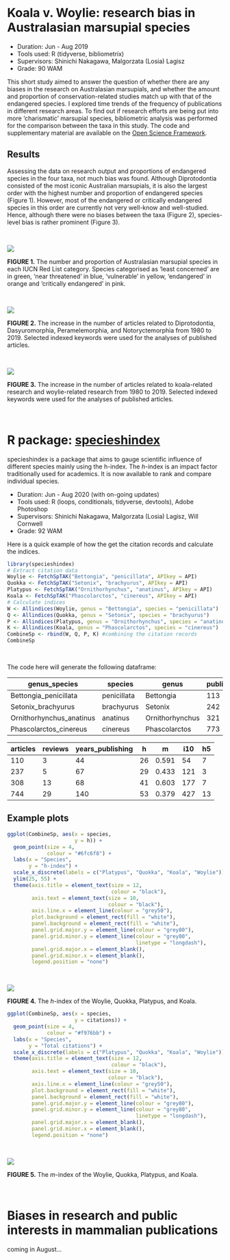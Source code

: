 <link rel="stylesheet" href="styles.css" type="text/css">
<link rel="stylesheet" href="css/social-circles.min.css">

<br />

# Koala v. Woylie: research bias in Australasian marsupial species

- Duration: Jun - Aug 2019
- Tools used: R (tidyverse, bibliometrix)
- Supervisors: Shinichi Nakagawa, Malgorzata (Losia) Lagisz
- Grade: 90 WAM

This short study aimed to answer the question of whether there are any biases in the research on Australasian marsupials, and whether the amount and proportion of conservation-related studies match up with that of the endangered species. I explored time trends of the frequency of publications in different research areas. To find out if research efforts are being put into more ‘charismatic’ marsupial species, bibliometric analysis was performed for the comparison between the taxa in this study. The code and supplementary material are available on the [Open Science Framework](https://osf.io/f569v/).

## Results

Assessing the data on research output and proportions of endangered species in the four taxa, not much bias was found. Although Diprotodontia consisted of the most iconic Australian marsupials, it is also the largest order with the highest number and proportion of endangered species (Figure 1). However, most of the endangered or critically endangered species in this order are currently not very well-know and well-studied. Hence, although there were no biases between the taxa (Figure 2), species-level bias is rather prominent (Figure 3).

<br />
  
<img src = "https://user-images.githubusercontent.com/51732676/109382708-4fdcd700-7936-11eb-9d14-9092b6528040.png" />

**FIGURE 1.** The number and proportion of Australasian marsupial species in each IUCN Red List category. Species categorised as ‘least concerned’ are in green, ‘near threatened’ in blue, ‘vulnerable’ in yellow, ‘endangered’ in orange and ‘critically endangered’ in pink.

<br />

<img src = "https://user-images.githubusercontent.com/51732676/109382769-c548a780-7936-11eb-99da-82504b55fc7d.png" />

**FIGURE 2.** The increase in the number of articles related to Diprotodontia, Dasyuromorphia, Peramelemorphia, and Notoryctemorphia from 1980 to 2019. Selected indexed keywords were used for the analyses of published articles.

<br />

<img src = "https://user-images.githubusercontent.com/51732676/109383959-f1b3f200-793d-11eb-93ff-8ab5c0b46ce7.png" />

**FIGURE 3.** The increase in the number of articles related to koala-related research and woylie-related research from 1980 to 2019. Selected indexed keywords were used for the analyses of published articles.

<br />

# R package: [specieshindex](https://github.com/jessicatytam/specieshindex)

specieshindex is a package that aims to gauge scientific influence of different species mainly using the h-index. The *h*-index is an impact factor traditionally used for academics. It is now available to rank and compare individual species.

-	Duration: Jun - Aug 2020 (with on-going updates)
-	Tools used: R (loops, conditionals, tidyverse, devtools), Adobe Photoshop
-	Supervisors: Shinichi Nakagawa, Malgorzata (Losia) Lagisz, Will Cornwell
- Grade: 92 WAM

Here is a quick example of how the get the citation records and calculate the indices.

```r
library(specieshindex)
# Extract citation data
Woylie <- FetchSpTAK("Bettongia", "penicillata", APIkey = API)
Quokka <- FetchSpTAK("Setonix", "brachyurus", APIkey = API)
Platypus <- FetchSpTAK("Ornithorhynchus", "anatinus", APIkey = API)
Koala <- FetchSpTAK("Phascolarctos", "cinereus", APIkey = API)
# Calculate indices
W <- Allindices(Woylie, genus = "Bettongia", species = "penicillata")
Q <- Allindices(Quokka, genus = "Setonix", species = "brachyurus")
P <- Allindices(Platypus, genus = "Ornithorhynchus", species = "anatinus")
K <- Allindices(Koala, genus = "Phascolarctos", species = "cinereus")
CombineSp <- rbind(W, Q, P, K) #combining the citation records
CombineSp
```
<br />

The code here will generate the following dataframe:

genus_species | species | genus | publications | citations | journals
--- | --- | --- | --- | --- | --- 
Bettongia_penicillata | penicillata | Bettongia | 113 | 1903 | 55
Setonix_brachyurus | brachyurus | Setonix | 242 | 3427 | 107
Ornithorhynchus_anatinus | anatinus | Ornithorhynchus | 321 | 6365 | 153
Phascolarctos_cinereus | cinereus | Phascolarctos | 773 | 14291 | 227

articles | reviews | years_publishing | h | m | i10 | h5
--- | --- | --- | --- | --- | --- | ---
110 | 3 | 44 |26 | 0.591 | 54 | 7
237 | 5 | 67 |29 | 0.433 | 121 | 3
308 | 13 | 68 |41 | 0.603 | 177 | 7
744 | 29 | 140 |53 | 0.379 | 427 | 13

## Example plots

```r
ggplot(CombineSp, aes(x = species,
                      y = h)) +
  geom_point(size = 4,
             colour = "#6fc6f8") +
  labs(x = "Species",
       y = "h-index") +
  scale_x_discrete(labels = c("Platypus", "Quokka", "Koala", "Woylie")) +
  ylim(25, 55) +
  theme(axis.title = element_text(size = 12,
                                  colour = "black"),
        axis.text = element_text(size = 10,
                                 colour = "black"),
        axis.line.x = element_line(colour = "grey50"),
        plot.background = element_rect(fill = "white"),
        panel.background = element_rect(fill = "white"),
        panel.grid.major.y = element_line(colour = "grey80"),
        panel.grid.minor.y = element_line(colour = "grey80",
                                          linetype = "longdash"),
        panel.grid.major.x = element_blank(),
        panel.grid.minor.x = element_blank(),
        legend.position = "none")
```

<br />

<img src = "images/specieshindex1.png" />

**FIGURE 4.** The *h*-index of the Woylie, Quokka, Platypus, and Koala.

```r
ggplot(CombineSp, aes(x = species,
                      y = citations)) +
  geom_point(size = 4,
             colour = "#f976bb") +
  labs(x = "Species",
       y = "Total citations") +
  scale_x_discrete(labels = c("Platypus", "Quokka", "Koala", "Woylie")) + 
  theme(axis.title = element_text(size = 12,
                                  colour = "black"),
        axis.text = element_text(size = 10,
                                 colour = "black"),
        axis.line.x = element_line(colour = "grey50"),
        plot.background = element_rect(fill = "white"),
        panel.background = element_rect(fill = "white"),
        panel.grid.major.y = element_line(colour = "grey80"),
        panel.grid.minor.y = element_line(colour = "grey80",
                                          linetype = "longdash"),
        panel.grid.major.x = element_blank(),
        panel.grid.minor.x = element_blank(),
        legend.position = "none")
```

<br />

<img src = "images/specieshindex2.png" />

**FIGURE 5.** The *m*-index of the Woylie, Quokka, Platypus, and Koala.

<br />

# Biases in research and public interests in mammalian publications

coming in August...